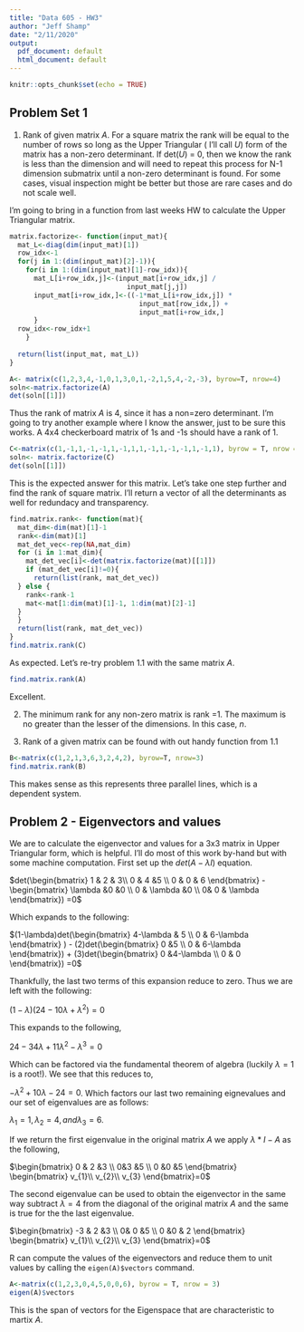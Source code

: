 ```yaml
---
title: "Data 605 - HW3"
author: "Jeff Shamp"
date: "2/11/2020"
output:
  pdf_document: default
  html_document: default
---
```


```r
knitr::opts_chunk$set(echo = TRUE)
```

## Problem Set 1

1) Rank of given matrix $A$. For a square matrix the rank will be equal to the number of rows so long as the Upper Triangular ( I'll call $U$) form of the matrix has a non-zero determinant. If det($U$) = 0, then we know the rank is less than the dimension and will need to repeat this process for N-1 dimension submatrix until a non-zero determinant is found. For some cases, visual inspection might be better but those are rare cases and do not scale well. 

I'm going to bring in a function from last weeks HW to calculate the Upper Triangular matrix. 

```r
matrix.factorize<- function(input_mat){
  mat_L<-diag(dim(input_mat)[1])
  row_idx<-1
  for(j in 1:(dim(input_mat)[2]-1)){
    for(i in 1:(dim(input_mat)[1]-row_idx)){
      mat_L[i+row_idx,j]<-(input_mat[i+row_idx,j] /
                             input_mat[j,j])
      input_mat[i+row_idx,]<-((-1*mat_L[i+row_idx,j]) *
                                input_mat[row_idx,]) +
                                input_mat[i+row_idx,]
      }
  row_idx<-row_idx+1
    }
  
  return(list(input_mat, mat_L))
}
```

```r
A<- matrix(c(1,2,3,4,-1,0,1,3,0,1,-2,1,5,4,-2,-3), byrow=T, nrow=4)
soln<-matrix.factorize(A)
det(soln[[1]])
```

Thus the rank of matrix $A$ is 4, since it has a non=zero determinant. I'm going to try another example where I know the answer, just to be sure this works. A 4x4 checkerboard matrix of 1s and -1s should have a rank of 1.

```r
C<-matrix(c(1,-1,1,-1,-1,1,-1,1,1,-1,1,-1,-1,1,-1,1), byrow = T, nrow = 4)
soln<- matrix.factorize(C)
det(soln[[1]])
```

This is the expected answer for this matrix. Let's take one step further and find the rank of square matrix. I'll return a vector of all the determinants as well for redundacy and transparency. 

```r
find.matrix.rank<- function(mat){
  mat_dim<-dim(mat)[1]-1
  rank<-dim(mat)[1]
  mat_det_vec<-rep(NA,mat_dim)
  for (i in 1:mat_dim){
    mat_det_vec[i]<-det(matrix.factorize(mat)[[1]])
    if (mat_det_vec[i]!=0){
      return(list(rank, mat_det_vec))
  } else {
    rank<-rank-1
    mat<-mat[1:dim(mat)[1]-1, 1:dim(mat)[2]-1]
  }
  }
  return(list(rank, mat_det_vec))
}
find.matrix.rank(C)
```

As expected. Let's re-try problem 1.1 with the same matrix $A$.

```r
find.matrix.rank(A)
```
Excellent. 

2) The minimum rank for any non-zero matrix is rank =1. The maximum is no greater than the lesser of the dimensions. In this case, *n*. 

3) Rank of a given matrix can be found with out handy function from 1.1

```r
B<-matrix(c(1,2,1,3,6,3,2,4,2), byrow=T, nrow=3)
find.matrix.rank(B)
```

This makes sense as this represents three parallel lines, which is a dependent system. 

## Problem 2 - Eigenvectors and values

We are to calculate the eigenvector and values for a 3x3 matrix in Upper Triangular form, which is helpful. I'll do most of this work by-hand but with some machine computation. First set up the $det(A - \lambda I)$ equation. 

$det(\begin{bmatrix}
1 & 2 & 3\\ 
0 & 4 &5 \\ 
0 & 0 & 6
\end{bmatrix} - \begin{bmatrix}
\lambda  &0  &0 \\ 
0 & \lambda &0 \\ 
 0& 0 & \lambda 
\end{bmatrix}) =0$

Which expands to the following:

$(1-\lambda)det(\begin{bmatrix}
4-\lambda & 5 \\ 
0 & 6-\lambda  
\end{bmatrix} ) - 
(2)det(\begin{bmatrix}
0 &5 \\ 
0 & 6-\lambda
\end{bmatrix}) +
(3)det(\begin{bmatrix}
0 &4-\lambda \\ 
0 & 0
\end{bmatrix}) =0$

Thankfully, the last two terms of this expansion reduce to zero. Thus we are left with the following:

$(1 - \lambda)(24-10 \lambda + \lambda^{2}) =0$

This expands to the following,

$24-34\lambda+11\lambda^{2}-\lambda^{3}=0$

Which can be factored via the fundamental theorem of algebra (luckily $\lambda=1$ is a root!). We see that this reduces to, 

$-\lambda^{2}+10\lambda-24 =0$. Which factors our last two remaining eignevalues and our set of eigenvalues are as follows:

$\lambda_{1}=1, \lambda_{2}=4, and \lambda_{3}=6$.

If we return the first eigenvalue in the original matrix $A$ we apply $\lambda*I - A$ as the following,

$\begin{bmatrix}
0 & 2 &3 \\ 
 0&3  &5 \\ 
0 &0  &5 
\end{bmatrix} \begin{bmatrix}
v_{1}\\ 
v_{2}\\ 
v_{3}
\end{bmatrix}=0$

The second eigenvalue can be used to obtain the eigenvector in the same way subtract $\lambda = 4$ from the diagonal of the original matrix $A$ and the same is true for the the last eigenvalue. 

$\begin{bmatrix}
-3 & 2 &3 \\ 
 0& 0  &5 \\ 
0 &0  & 2 
\end{bmatrix} \begin{bmatrix}
v_{1}\\ 
v_{2}\\ 
v_{3}
\end{bmatrix}=0$

R can compute the values of the eigenvectors and reduce them to unit values by calling the `eigen(A)$vectors` command. 

```r
A<-matrix(c(1,2,3,0,4,5,0,0,6), byrow = T, nrow = 3)
eigen(A)$vectors
```

This is the span of vectors for the Eigenspace that are characteristic to martix $A$. 











